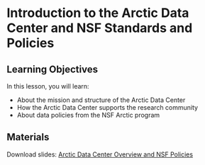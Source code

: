 # Introduction to the Arctic Data Center and NSF Standards and Policies

## Learning Objectives

In this lesson, you will learn:

- About the mission and structure of the Arctic Data Center
- How the Arctic Data Center supports the research community
- About data policies from the NSF Arctic program

## Materials

Download slides: [Arctic Data Center Overview and NSF Policies](files/081318_Session2_Arctic_Training_Budden_v2.pdf)
